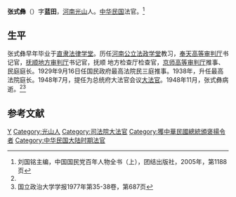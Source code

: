 '''张式彝'''（{{bd|？||1948年|11月}}）字'''蓝田'''，[[河南|河南]][[光山|光山]]人。[[中华民国|中华民国]]法官。<ref name=kmt>刘国铭主编，中国国民党百年人物全书（上），团结出版社，2005年，第1188页</ref>

==生平==
张式彝早年毕业于[[直隶法律学堂|直隶法律学堂]]。历任[[河南公立法政学堂|河南公立法政学堂]]教习，[[奉天高等审判厅|奉天高等审判厅]]书记官，[[抚顺地方审判厅|抚顺地方审判厅]]书记官，抚顺
地方检查厅检查官，[[京师高等审判厅|京师高等审判厅]]推事、民庭庭长。1929年9月16日任国民政府最高法院民三庭推事。1938年，升任最高法院庭长。1948年7月，提任为总统府大法官会议[[司法院大法官|大法官]]。1948年11月，张式彝病逝。<ref name=kmt/><ref>国立政治大学学报1977年第35-38卷，第687页</ref>

==参考文献==
{{reflist}}

{{中華民國歷屆司法院大法官列表}}
{{DEFAULTSORT:Zhang张}}
[[Category:张姓|Y]]
[[Category:光山人|Category:光山人]]
[[Category:司法院大法官|Category:司法院大法官]]
[[Category:獲中華民國總統頒褒揚令者|Category:獲中華民國總統頒褒揚令者]]
[[Category:中华民国大陆时期法官|Category:中华民国大陆时期法官]]